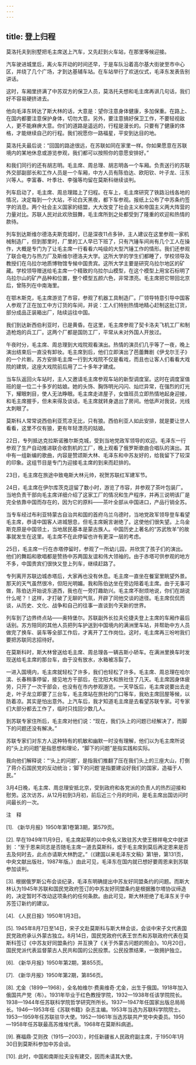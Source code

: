 ```yaml
---
---
---
```

title: 登上归程
---





莫洛托夫到别墅把毛主席送上汽车，又先赶到火车站，在那里等候迎接。

汽车驶进城里后，离火车开动的时间还早，于是车队沿着高尔基大街驶至市中心区，并绕了几个广场，才到达基辅车站。在车站举行了欢送仪式，毛泽东发表告别讲话。

这时，车厢里挤满了中苏双方的保卫人员，莫洛托夫想和毛主席再讲几句话，我们好不容易硬挤进去。

他向毛泽东转达了斯大林的话，大意是：望你注意身体健康，多加保重。在路上、在国内都要注意保护身体，切勿大意。另外，要注意搞好保卫工作，不要轻视敌人，更不能麻痹大意。你们的道路是遥远的，行程是漫长的。只要有了健康的体格，才能继续自己的行程。我们祝愿你一路福星，平安到达目的地。

莫洛托夫最后说：“回国的路途很远，在苏联如同在家里一样。你如果愿意在苏联境内的某地休息或游览参观，我们都可以按照你的意愿安排好。”

和我们同行的还有胡志明。毛主席、周总理、胡志明各一个车厢。负责送行的苏联外交部副部长和工作人员是一个车厢，中方人员有陈伯达、欧阳钦、叶子龙、汪东兴等人。李富春、叶季壮、李强等均留在莫斯科继续谈判。

列车启动了，毛主席、周总理踏上了归程。在车上，毛主席研究了铁路沿线各地的情况，决定每到一个大站，不论白天黑夜，都下车参观。报纸上公布了中苏条约签字的消息。两个社会主义国家的结盟，大大改变了社会主义和帝国主义两大阵营的力量对比。苏联人民对此欢欣鼓舞，毛主席所到之处都受到了隆重的欢迎和热情的款待。

列车到达斯维尔德洛夫斯克城时，已是深夜11点多钟，主人建议在这里参观一家机械制造厂，但到那里时，厂里的工人早已下班了，只有汽锤车间尚有几个工人在操作，大概是专门为了让毛主席一行看看六吨级的大型汽锤工作的情形。我们还参观了联合电力与热力厂及斯维尔德洛夫大学。这所大学的学生们都睡了，学校领导及教授们在乌拉尔地质博物馆专候中国贵宾。这所大学主要是研究乌拉尔地区的矿藏。学校领导赠送给毛主席一个精致的乌拉尔山模型，在这个模型上用宝石标明了乌拉尔山的矿产品种和位置，整个模型五颜六色，非常漂亮。毛主席把它带回北京后，曾陈列在中南海里。

在鄂木斯克，毛主席游览了市容，参观了机器工具制造厂。厂领导特意引导中国客人参观了正在加工中方订货的车间，并说：工人们特别热情地精心赶制这批订货，部分成品正装箱出厂，陆续运往中国。

我们到达新西伯利亚时，已是黄昏。在这里，毛主席参观了契卡洛夫飞机工厂和制造枪炮的兵工厂。这两个厂都是国防工厂，平常从未对外国人开放过。

午夜时分，毛主席、周总理到大戏院观看演出。热情的演员们几乎等了一夜，晚上演出结束后一直没有卸妆。毛主席到后，他们立即演出了芭蕾舞剧《伊戈尔王子》的一个片断。苏方安排毛主席一行到大戏院不仅是看戏，而且也让客人们看看大戏院的建筑，这座大戏院前后用了二十多年才建成。

当车队返回火车站时，主人又邀请毛主席参观车站的新型调度室。这时在调度室值班的是一位二十多岁的姑娘。她的头饰、胸饰明光闪闪、灿烂异常，在强烈的灯光下，耀眼刺目，使人无法睁眼。毛主席走进屋子，女值班员立即热情地起身迎接，和毛主席握手，但未来得及谈话，毛主席就转身退出了房间。他低声对我说，光线太刺眼了。

莫斯科人常常说西伯利亚荒凉无比，只有狼。西伯利亚人如此安排，就是要让世人看看，这里不仅有狼，更有年轻漂亮的姑娘。

22日，专列抵达克拉斯诺雅尔斯克城，受到当地党政军领导的欢迎。毛泽东一行参观了生产自动推进联合收割机的工厂，晚上观看了俄罗斯歌曲合唱队的演出。其中有一组新编的歌曲，内容是赞颂斯大林、毛泽东和中苏友好的，给我留下了较深的印象。这组节目是专门为迎接毛主席的到来而赶排的。

23日，毛主席在旅途中致电斯大林元帅，祝贺苏联红军建军节。

24日，毛主席在伊尔库茨克逗留了数小时，游览了市容，并参观了茶叶包装厂。当地负责干部向毛主席详细介绍了这家工厂的情况和生产程序，并再三说明该厂是完全依靠中国而存在的，因为它的原料——茶叶全部从中国进口，产品行销全苏。

当专车经过布利亚特蒙古自治共和国的首府乌兰乌德时，当地党政军领导登车看望毛主席，恭请中国客人进城憩息，但毛主席婉言谢绝了。这使他们很失望。上乌金斯克原是中国领土，当地居民基本是蒙古族人。中国历史上著名的“苏武牧羊”的故事就发生在这里。毛主席不在此停留也许有更深一层的考虑。

25日，毛主席一行在赤塔停留时，参观了一所幼儿园，并欣赏了孩子们的演出。他们的舞蹈和歌唱都是赞扬中苏两国友谊和伟大领袖的。由于赤塔可供参观的地方不多，中国贵宾们很快又登上列车，继续赶路了。

专列离开苏联边城赤塔后，大家再也没有休息。毛主席一直坐在餐室里眺望外景。那天的天气虽然很冷，但阳光明媚。我和陈伯达坐在旁边陪着毛主席。由于无事可做，陈伯达开始说东道西，我也在一旁打趣助兴。毛主席不耐烦地说，你们在胡说什么呢？！这样，才打破了无聊的气氛，开辟了同他交谈的途径。毛主席侃侃而谈，从历史、文化、战争和自己的往事一直谈到今天新的世界。

列车到了边界终点站——奥特堡尔。苏联副外长拉夫伦捷夫登上主席的车厢作最后话别。苏方陪同的其他人员把列车护送到中国境内的满洲里车站，并帮助中方人员做完了换车、装车等全部工作后，才离开了工作岗位。这时，毛主席再三吩咐我们要把苏联同志招待好。

在莫斯科时，斯大林曾送给毛主席、周总理各一辆吉斯小轿车。在满洲里换车时发现送给毛主席的那台车，由于没有放水，水箱被冻裂了。

一进入国境内，毛主席就轻松了许多，我们也轻松了许多。毛主席、周总理在哈尔滨、长春稍事停留，接见地方干部后，在沈阳大和旅社住了几天。毛主席因身体疲劳，只开了一次干部会，也没有在市内参观游览。一天早饭后，毛主席说要出去走走，叶子龙立即要了三台车，毛主席站在旅社的门口等车，我劝主席回屋等候，以防着凉。其实是怕出意外。上汽车后，我才知道毛主席是去看望苏联专家。可专家们大部分都去工作了，临时只找回少数几人。

到苏联专家住所后，毛主席对他们说：“现在，我们头上的问题已经解决了，而脚下的问题还没有解决。”

苏联专家们对东方人这种特有的机敏和幽默一时没有理解，他们以为毛主席所说的“头上的问题”是指思想和理论，“脚下的问题”是指实践和实际。

我向他们解释说：“‘头上的问题’，是指我们推翻了压在我们头上的三座大山，打倒了蒋介石国民党的反动统治；‘脚下的问题’是指要建设好我们的国家，造福于人民。”

3月4日晚，毛主席、周总理安抵北京，受到政府和各党派的负责人的热烈迎接和慰劳。这次访苏，从12月初到3月初，前后近三个月的时间，是毛主席出国访问时间最长的一次。

注　释

[1]. 《新华月报》1950年第1卷第3期，第579页。

[2]. 早在1949年11月9日，毛主席起草的以中央名义致驻苏大使王稼祥电文中就讲到 ：“至于恩来同志是否随毛主席一道去莫斯科，或于毛主席到莫后再定恩来是否去及何时去，此点亦请斯大林酌定。”（《建国以来毛泽东文稿》第1册，第131页，中央文献出版社，1987年版。）由此可见，毛泽东在国内就已想好要周恩来到苏联参加谈判。

[3]. 根据俄罗斯公布会谈纪录，毛泽东明确提出中苏友好同盟条约的问题。而斯大林认为1945年苏联和国民党政府签订的中苏友好同盟条约是根据雅尔塔协议缔造的，决定暂时不改动这项条约的任何条款。由此可见，斯大林拒绝了毛泽东关于中苏签订新约的建议。

[4]. 《人民日报》1950年1月3日。

[5]. 1945年8月7日至14日，宋子文赴莫斯科与斯大林会谈，会谈中宋子文代表国民党政府承认外蒙古独立。8月14日，国民党政府代表王世杰和苏联政府代表在莫斯科签订《中苏友好同盟条约》并互换了《关于外蒙古问题的照会》。10月20日，国民党派代表监督蒙古人民共和国的公民投票。公民投票结果，一致拥护独立。

[6]. 《新华月报》1950年第2期，第855页。

[7]. 《新华月报》1950年第2期，第856页。

[8]. 尤金（1899—1968），全名帕维尔·费奥维奇·尤金，出生于俄国。1918年加入俄国共产党（布）。1931年毕业于红色教授学院，1932—1938年任该学院院长。1938—1944年任苏联科学院哲学研究所所长。1937—1947年任国家出版总局局长。1946—1953年任《苏联书籍》杂志主编。1953年当选为苏联科学院院士。1953—1959年任苏联驻华大使。1952—1961年当选苏联共产党中央委员。1950—1958年任苏联最高苏维埃代表。1968年在莫斯科病逝。

[9]. 赛福鼎·艾则孜（1915—2003），时任新疆省人民政府副主席，于1950年1月30日到莫斯科参加中苏会谈。

[10]. 此时，中国和南斯拉夫没有建交，因而未请其大使。
